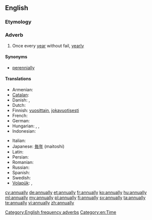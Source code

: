==English==

===Etymology===
{{suffix|annual|ly}}

===Adverb===
{{en-adv|-}}

# Once every [[year]] without fail, [[yearly]]

====Synonyms====
* [[perennially]]

====Translations====
{{trans-top|once every year}}
* Armenian: {{t-|hy|տարեկան|tr=tarekan}}
* [[Catalan]]: {{t|ca|anualment}}
* Danish: {{t|da|årlig}}, {{t|da|årligt}}
* Dutch: {{t+|nl|jaarlijks}}
* Finnish: [[vuosittain]], [[jokavuotisesti]]
* French: {{t+|fr|annuellement}}
* German: {{t+|de|jährlich}}
* Hungarian: {{t-|hu|évenként}},  {{t+|hu|évente}},  {{t|hu|minden évben}}
* Indonesian: {{t+|id|tahun|alt=tahunan|xs=Indonesian}}
{{trans-mid}}
* Italian: {{t+|it|annualmente}}
* Japanese: [[毎年]] (maitoshi)
* Latin: {{t-|la|anniversarie}}
* Persian: {{t|fa|سالانه|sc=fa-Arab}}
* Romanian: {{t|ro|în mod anual}}
* Russian: {{t+|ru|ежегодно|tr=ježegódno}}
* Spanish: {{t-|es|anualmente}}
* Swedish: {{t+|sv|årligen}}
* [[Volapük]]: {{t|vo|alyelo}}, {{t|vo|alyeliko}}
{{trans-bottom}}

[[Category:English frequency adverbs]]
[[Category:en:Time]]

[[cy:annually]]
[[de:annually]]
[[et:annually]]
[[fr:annually]]
[[ko:annually]]
[[hu:annually]]
[[ml:annually]]
[[my:annually]]
[[pl:annually]]
[[fi:annually]]
[[sv:annually]]
[[ta:annually]]
[[te:annually]]
[[vi:annually]]
[[zh:annually]]